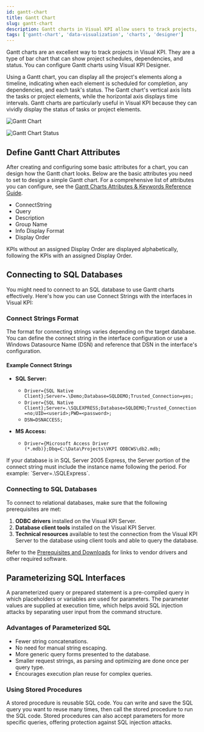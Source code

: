```yaml
---
id: gantt-chart
title: Gantt Chart
slug: gantt-chart
description: Gantt charts in Visual KPI allow users to track projects, visualize schedules, dependencies, and task statuses along a timeline, making them an excellent tool for project management.
tags: ['gantt-chart', 'data-visualization', 'charts', 'designer']
---
```


<head>
  <title>Gantt Chart</title>
  <meta name="keywords" content="gantt chart, visual kpi, project tracking, task dependencies, data visualization, timeline, project management, chart attributes, sql database, connect strings, task status"/>
</head>


Gantt charts are an excellent way to track projects in Visual KPI. They are a type of bar chart that can show project schedules, dependencies, and status. You can configure Gantt charts using Visual KPI Designer.

Using a Gantt chart, you can display all the project's elements along a timeline, indicating when each element is scheduled for completion, any dependencies, and each task's status. The Gantt chart's vertical axis lists the tasks or project elements, while the horizontal axis displays time intervals. Gantt charts are particularly useful in Visual KPI because they can vividly display the status of tasks or project elements.

<Image
  src="media/designer/authoring/charts/charts-ganttchart.png"
  alt="Gantt Chart"
/>

<Image
  src="media/designer/authoring/charts/charts-ganttstatus.png"
  alt="Gantt Chart Status"
/>

## Define Gantt Chart Attributes

After creating and configuring some basic attributes for a chart, you can design how the Gantt chart looks. Below are the basic attributes you need to set to design a simple Gantt chart. For a comprehensive list of attributes you can configure, see the [Gantt Charts Attributes & Keywords Reference Guide](/reference/visual-kpi-designer/attributes-and-keywords/gantt-charts).

- ConnectString
- Query
- Description
- Group Name
- Info Display Format
- Display Order

<Callout type="note" title="Display Order">
KPIs without an assigned Display Order are displayed alphabetically, following the KPIs with an assigned Display Order.
</Callout>

## Connecting to SQL Databases

You might need to connect to an SQL database to use Gantt charts effectively. Here's how you can use Connect Strings with the interfaces in Visual KPI:

### Connect Strings Format

The format for connecting strings varies depending on the target database. You can define the connect string in the interface configuration or use a Windows Datasource Name (DSN) and reference that DSN in the interface's configuration.

#### Example Connect Strings

- **SQL Server:**
  - `Driver={SQL Native Client};Server=.\Demo;Database=SQLDEMO;Trusted_Connection=yes;`
  - `Driver={SQL Native Client};Server=.\SQLEXPRESS;Database=SQLDEMO;Trusted_Connection=no;UID=<userid>;PWD=<password>;`
  - `DSN=DSNACCESS;`

- **MS Access:**
  - `Driver={Microsoft Access Driver (*.mdb)};Dbq=C:\Data\Projects\VKPI ODBCWS\db2.mdb;`

<Callout type="note" title="Database in SQL Server 2005 Express">
If your database is in SQL Server 2005 Express, the Server portion of the connect string must include the instance name following the period. For example: `Server=.\SQLExpress`.
</Callout>

### Connecting to SQL Databases

To connect to relational databases, make sure that the following prerequisites are met:

1. **ODBC drivers** installed on the Visual KPI Server.
2. **Database client tools** installed on the Visual KPI Server.
3. **Technical resources** available to test the connection from the Visual KPI Server to the database using client tools and able to query the database.

Refer to the [Prerequisites and Downloads](/setup-and-administration/installation/prepare-your-system) for links to vendor drivers and other required software.

## Parameterizing SQL Interfaces

A parameterized query or prepared statement is a pre-compiled query in which placeholders or variables are used for parameters. The parameter values are supplied at execution time, which helps avoid SQL injection attacks by separating user input from the command structure.

### Advantages of Parameterized SQL

- Fewer string concatenations.
- No need for manual string escaping.
- More generic query forms presented to the database.
- Smaller request strings, as parsing and optimizing are done once per query type.
- Encourages execution plan reuse for complex queries.

### Using Stored Procedures

A stored procedure is reusable SQL code. You can write and save the SQL query you want to reuse many times, then call the stored procedure to run the SQL code. Stored procedures can also accept parameters for more specific queries, offering protection against SQL injection attacks.